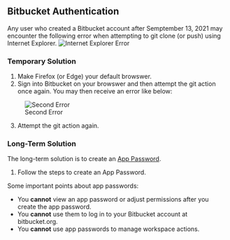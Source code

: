 ## Bitbucket Authentication

Any user who created a Bitbucket account after Semptember 13, 2021 may encounter the following error when attempting to git clone (or push) using Internet Explorer.
  ![Internet Explorer Error](images/Bitbucket_Error.png)

### Temporary Solution

1. Make Firefox (or Edge) your default browswer. 
2. Sign into Bitbucket on your browswer and then attempt the git action once again. You may then receive an error like below:

  ![Second Error](images/Bitbucket_Error2.png)
  
3. Attempt the git action again.

### Long-Term Solution

The long-term solution is to create an [App Password](https://support.atlassian.com/bitbucket-cloud/docs/app-passwords/).

1. Follow the steps to create an App Password. 

Some important points about app passwords:

- You **cannot** view an app password or adjust permissions after you create the app password.
- You **cannot** use them to log in to your Bitbucket account at bitbucket.org.
- You **cannot** use app passwords to manage workspace actions.
